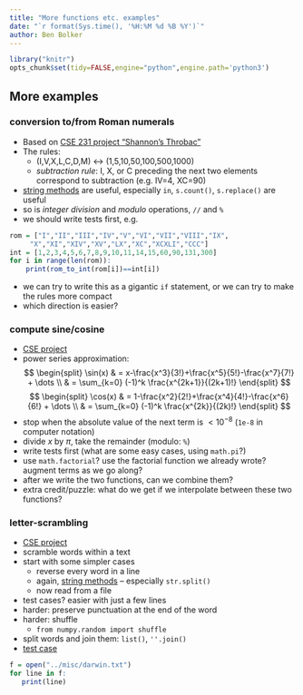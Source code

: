```yaml
---
title: "More functions etc. examples"
date: "`r format(Sys.time(), '%H:%M %d %B %Y')`"
author: Ben Bolker
---
```


```r
library("knitr")
opts_chunk$set(tidy=FALSE,engine="python",engine.path='python3')
```

## More examples

### conversion to/from Roman numerals

* Based on [CSE 231 project "Shannon's Throbac"](http://www.cse.msu.edu/~cse231/PracticeOfComputingUsingPython/03_Strings/Shannon/Project04.pdf)
* The rules:
    * (I,V,X,L,C,D,M) $\leftrightarrow$ (1,5,10,50,100,500,1000)
	* *subtraction rule*: I, X, or C preceding the next two elements correspond to subtraction (e.g. IV=4, XC=90)
* [string methods](https://docs.python.org/3/library/stdtypes.html#str) are useful, especially `in`, `s.count()`, `s.replace()` are useful
* so is *integer division* and *modulo* operations, `//` and `%`
* we should write tests first, e.g.
```r
rom = ["I","II","III","IV","V","VI","VII","VIII","IX",
     "X","XI","XIV","XV","LX","XC","XCXLI","CCC"]
int = [1,2,3,4,5,6,7,8,9,10,11,14,15,60,90,131,300]
for i in range(len(rom)):
    print(rom_to_int(rom[i])==int[i])
```
* we can try to write this as a gigantic `if` statement, or we can try to make the rules more compact
* which direction is easier?
          
### compute sine/cosine

* [CSE project](http://www.cse.msu.edu/~cse231/PracticeOfComputingUsingPython/02_Control/Trig/project04.pdf)
* power series approximation:
$$
\begin{split}
\sin(x) & = x-\frac{x^3}{3!}+\frac{x^5}{5!}-\frac{x^7}{7!} + \dots \\
& = \sum_{k=0} (-1)^k \frac{x^{2k+1}}{(2k+1)!}
	\end{split}
$$
$$
\begin{split}
\cos(x) & = 1-\frac{x^2}{2!}+\frac{x^4}{4!}-\frac{x^6}{6!} + \dots \\
        & = \sum_{k=0} (-1)^k \frac{x^{2k}}{(2k)!}
\end{split}
$$
* stop when the absolute value of the next term is $<10^{-8}$ (`1e-8` in computer notation)
* divide $x$ by $\pi$, take the remainder (modulo: `%`)
* write tests first (what are some easy cases, using `math.pi`?)
* use `math.factorial`? use the factorial function we already wrote? augment terms as we go along?
* after we write the two functions, can we combine them?
* extra credit/puzzle: what do we get if we interpolate between these two functions?

### letter-scrambling

*  [CSE project](http://www.cse.msu.edu/~cse231/PracticeOfComputingUsingPython/04_Functions1/ScrambledWords/project06.pdf)
* scramble words within a text
* start with some simpler cases
    * reverse every word in a line
    * again, [string methods](https://docs.python.org/3/library/stdtypes.html#str) -- especially `str.split()`
	* now read from a file 
* test cases? easier with just a few lines	
* harder: preserve punctuation at the end of the word
* harder: shuffle
   * `from numpy.random import shuffle`
* split words and join them: `list()`, `''.join()`
* [test case](../misc/darwin.txt) 
```r
f = open("../misc/darwin.txt")
for line in f:
   print(line)
```
